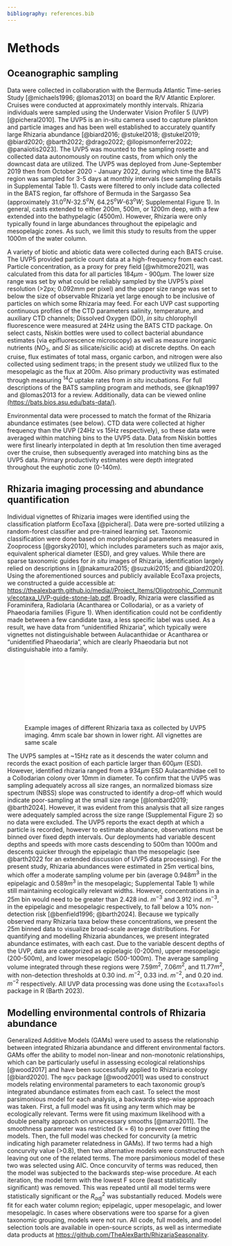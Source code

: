 ```yaml
---
bibliography: references.bib
---
```


# Methods

## Oceanographic sampling

Data were collected in collaboration with the Bermuda Atlantic Time-series Study [@michaels1996; @lomas2013] on board the R/V Atlantic Explorer. Cruises were conducted at approximately monthly intervals. Rhizaria individuals were sampled using the Underwater Vision Profiler 5 (UVP) [@picheral2010]. The UVP5 is an in-situ camera used to capture plankton and particle images and has been well established to accurately quantify large Rhizaria abundance [@biard2016; @stukel2018; @stukel2019; @biard2020; @barth2022; @drago2022; @llopismonferrer2022; @panaïotis2023]. The UVP5 was mounted to the sampling rosette and collected data autonomously on routine casts, from which only the downcast data are utilized. The UVP5 was deployed from June-September 2019 then from October 2020 - January 2022, during which time the BATS region was sampled for 3-5 days at monthly intervals (see sampling details in Supplemental Table 1). Casts were filtered to only include data collected in the BATS region, far offshore of Bermuda in the Sargasso Sea (approximately 31.0$^oN$-32.5$^oN$, 64.25$^oW$-63$^oW$; Supplemental Figure 1). In general, casts extended to either 200m, 500m, or 1200m deep, with a few extended into the bathypelagic (4500m). However, Rhizaria were only typically found in large abundances throughout the epipelagic and mesopelagic zones. As such, we limit this study to results from the upper 1000m of the water column.

A variety of biotic and abiotic data were collected during each BATS cruise. The UVP5 provided particle count data at a high-frequency from each cast. Particle concentration, as a proxy for prey field [@whitmore2021], was calculated from this data for all particles 184$\mu m$ - 900$\mu m$. The lower size range was set by what could be reliably sampled by the UVP5's pixel resolution (\>2px; 0.092mm per pixel) and the upper size range was set to below the size of observable Rhizaria yet large enough to be inclusive of particles on which some Rhizaria may feed. For each UVP cast supporting continuous profiles of the CTD parameters salinity, temperature, and auxiliary CTD channels; Dissolved Oxygen (DO), *in situ* chlorophyll fluorescence were measured at 24Hz using the BATS CTD package. On select casts, Niskin bottles were used to collect bacterial abundance estimates (via epifluorescence microscopy) as well as measure inorganic nutrients ($NO_3$, and $Si$ as silicate/sicilic acid) at discrete depths. On each cruise, flux estimates of total mass, organic carbon, and nitrogen were also collected using sediment traps; in the present study we utilized flux to the mesopelagic as the flux at 200m. Also primary productivity was estimated through measuring $^{14}C$ uptake rates from *in situ* incubations. For full descriptions of the BATS sampling program and methods, see @knap1997 and @lomas2013 for a review. Additionally, data can be viewed online [(https://bats.bios.asu.edu/bats-data/)](https://bats.bios.asu.edu/bats-data/).

Environmental data were processed to match the format of the Rhizaria abundance estimates (see below). CTD data were collected at higher frequency than the UVP (24Hz vs 15Hz respectively), so these data were averaged within matching bins to the UVP5 data. Data from Niskin bottles were first linearly interpolated in depth at 1m resolution then time averaged over the cruise, then subsequently averaged into matching bins as the UVP5 data. Primary productivity estimates were depth integrated throughout the euphotic zone (0-140m).

## Rhizaria imaging processing and abundance quantification

Individual vignettes of Rhizaria images were identified using the classification platform EcoTaxa [@picheral]. Data were pre-sorted utilizing a random-forest classifier and pre-trained learning set. Taxonomic classification were done based on morphological parameters measured in Zooprocess [@gorsky2010], which includes parameters such as major axis, equivalent spherical diameter (ESD), and grey values. While there are sparse taxonomic guides for *in situ* images of Rhizaria, identification largely relied on descriptions in [@nakamura2015; @suzuki2015; and @biard2020]. Using the aforementioned sources and publicly available EcoTaxa projects, we constructed a guide accessible at: <https://thealexbarth.github.io/media//Project_Items/Oligotrophic_Community/ecotaxa_UVP-guide-stone-lab.pdf>. Broadly, Rhizaria were classified as Foraminifera, Radiolaria (Acantharea or Collodaria), or as a variety of Phaeodaria families (Figure 1). When identification could not be confidently made between a few candidate taxa, a less specific label was used. As a result, we have data from "unidentified Rhizaria", which typically were vignettes not distinguishable between Aulacanthidae or Acantharea or "unidentified Phaeodaria", which are clearly Phaeodaria but not distinguishable into a family.

![Example images of different Rhizaria taxa as collected by UVP5 imaging. 4mm scale bar shown in lower right. All vignettes are same scale](images/01_taxa.pdf)

The UVP5 samples at \~15Hz rate as it descends the water column and records the exact position of each particle larger than 600$\mu m$ (ESD). However, identified rhizaria ranged from a 934$\mu m$ ESD Aulacanthidae cell to a Collodarian colony over 10mm in diameter. To confirm that the UVP5 was sampling adequately across all size ranges, an normalized biomass size spectrum (NBSS) slope was constructed to identify a drop-off which would indicate poor-sampling at the small size range [@lombard2019; @barth2024]. However, it was evident from this analysis that all size ranges were adequately sampled across the size range (Supplemental Figure 2) so no data were excluded. The UVP5 reports the exact depth at which a particle is recorded, however to estimate abundance, observations must be binned over fixed depth intervals. Our deployments had variable descent depths and speeds with more casts descending to 500m than 1000m and descents quicker through the epipelagic than the mesopelagic (see @barth2022 for an extended discussion of UVP5 data processing). For the present study, Rhizaria abundances were estimated in 25m vertical bins, which offer a moderate sampling volume per bin (average 0.948$m^3$ in the epipelagic and 0.589$m^3$ in the mesopelagic; Supplemental Table 1) while still maintaining ecologically relevant widths. However, concentrations in a 25m bin would need to be greater than 2.428 ind. $m^{-3}$ and 3.912 ind. $m^{-3}$, in the epipelagic and mesopelagic respectively, to fall below a 10% non-detection risk [@benfield1996; @barth2024]. Because we typically observed many Rhizaria taxa below these concentrations, we present the 25m binned data to visualize broad-scale average distributions. For quantifying and modelling Rhizaria abundances, we present integrated abundance estimates, with each cast. Due to the variable descent depths of the UVP, data are categorized as epipelagic (0-200m), upper mesopelagic (200-500m), and lower mesopelagic (500-1000m). The average sampling volume integrated through these regions were 7.59$m^2$, 7.06$m^2$, and 11.77$m^2$, with non-detection thresholds at 0.30 ind. $m^{-2}$, 0.33 ind. $m^{-2}$, and 0.20 ind. $m^{-2}$ respectively. All UVP data processing was done using the `EcotaxaTools` package in R (Barth 2023).

## Modelling environmental controls of Rhizaria abundance

Generalized Additive Models (GAMs) were used to assess the relationship between integrated Rhizaria abundance and different environmental factors. GAMs offer the ability to model non-linear and non-monotonic relationships, which can be particularly useful in assessing ecological relationships [@wood2017] and have been successfully applied to Rhizaria ecology [@biard2020]. The `mgcv` package [@wood2001] was used to construct models relating environmental parameters to each taxonomic group's integrated abundance estimates from each cast. To select the most parsimonious model for each analysis, a backwards step-wise approach was taken. First, a full model was fit using any term which may be ecologically relevant. Terms were fit using maximum likelihood with a double penalty approach on unnecessary smooths [@marra2011]. The smoothness parameter was restricted (k = 6) to prevent over fitting the models. Then, the full model was checked for concurvity (a metric indicating high parameter relatedness in GAMs). If two terms had a high concurvity value (\>0.8), then two alternative models were constructed each leaving out one of the related terms. The more parsimonious model of these two was selected using AIC. Once concurvity of terms was reduced, then the model was subjected to the backwards step-wise procedure. At each iteration, the model term with the lowest F score (least statistically significant) was removed. This was repeated until all model terms were statistically significant or the $R^2_{adj}$ was substantially reduced. Models were fit for each water column region; epipelagic, upper mesopelagic, and lower mesopelagic. In cases where observations were too sparse for a given taxonomic grouping, models were not run. All code, full models, and model selection tools are available in open-source scripts, as well as intermediate data products at <https://github.com/TheAlexBarth/RhizariaSeasonality>.

